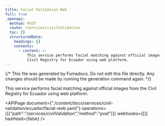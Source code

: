 ```yaml
---
title: Facial Validation Web
full: true
_openapi:
  method: POST
  route: /services/civilValidation
  toc: []
  structuredData:
    headings: []
    contents:
      - content: >-
          This service performs facial matching against official images from the
          Civil Registry for Ecuador using web platform.
---
```


{/* This file was generated by Fumadocs. Do not edit this file directly. Any changes should be made by running the generation command again. */}

This service performs facial matching against official images from the Civil Registry for Ecuador using web platform.

<APIPage document={"./content/docs/services/civil-validation/ecuador/facial-web.yaml"} operations={[{"path":"/services/civilValidation","method":"post"}]} webhooks={[]} hasHead={false} />
